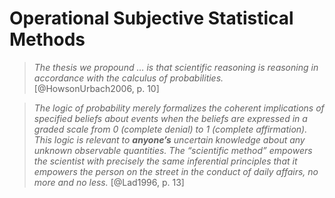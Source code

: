 # __Operational Subjective Statistical Methods__ { .unnumbered }

> _The thesis we propound ... is that scientific reasoning is reasoning in accordance with the calculus
> of probabilities._ [@HowsonUrbach2006, p. 10]

> _The logic of probability merely formalizes the coherent implications of specified beliefs about events
> when the beliefs are expressed in a graded scale from 0 (complete denial) to 1 (complete affirmation).
> This logic is relevant to_ ___anyone's___ _uncertain knowledge about any unknown observable quantities.
> The "scientific method" empowers the scientist with precisely the same inferential principles that it
> empowers the person on the street in the conduct of daily affairs, no more and no less._ [@Lad1996, p. 13]
